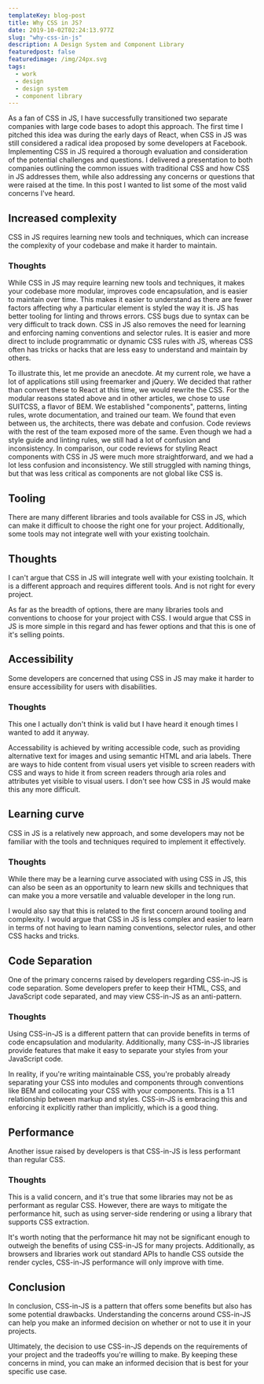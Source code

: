 ```yaml
---
templateKey: blog-post
title: Why CSS in JS?
date: 2019-10-02T02:24:13.977Z
slug: "why-css-in-js"
description: A Design System and Component Library
featuredpost: false
featuredimage: /img/24px.svg
tags:
  - work
  - design
  - design system
  - component library
---
```


As a fan of CSS in JS, I have successfully transitioned two separate companies with large code bases to adopt this approach. The first time I pitched this idea was during the early days of React, when CSS in JS was still considered a radical idea proposed by some developers at Facebook. Implementing CSS in JS required a thorough evaluation and consideration of the potential challenges and questions. I delivered a presentation to both companies outlining the common issues with traditional CSS and how CSS in JS addresses them, while also addressing any concerns or questions that were raised at the time. In this post I wanted to list some of the most valid concerns I've heard.


## Increased complexity

CSS in JS requires learning new tools and techniques, which can increase the complexity of your codebase and make it harder to maintain.

### Thoughts
While CSS in JS may require learning new tools and techniques, it makes your codebase more modular, improves code encapsulation, and is easier to maintain over time. This makes it easier to understand as there are fewer factors affecting why a particular element is styled the way it is. JS has better tooling for linting and throws errors. CSS bugs due to syntax can be very difficult to track down. CSS in JS also removes the need for learning and enforcing naming conventions and selector rules. It is easier and more direct to include programmatic or dynamic CSS rules with JS, whereas CSS often has tricks or hacks that are less easy to understand and maintain by others.

To illustrate this, let me provide an anecdote. At my current role, we have a lot of applications still using freemarker and jQuery. We decided that rather than convert these to React at this time, we would rewrite the CSS. For the modular reasons stated above and in other articles, we chose to use SUITCSS, a flavor of BEM. We established "components", patterns, linting rules, wrote documentation, and trained our team. We found that even between us, the architects, there was debate and confusion. Code reviews with the rest of the team exposed more of the same. Even though we had a style guide and linting rules, we still had a lot of confusion and inconsistency. In comparison, our code reviews for styling React components with CSS in JS were much more straightforward, and we had a lot less confusion and inconsistency. We still struggled with naming things, but that was less critical as components are not global like CSS is.

## Tooling

There are many different libraries and tools available for CSS in JS, which can make it difficult to choose the right one for your project. Additionally, some tools may not integrate well with your existing toolchain.

## Thoughts
I can't argue that CSS in JS will integrate well with your existing toolchain. It is a different approach and requires different tools. And is not right for every project.

As far as the breadth of options, there are many libraries tools and conventions to choose for your project with CSS. I would argue that CSS in JS is more simple in this regard and has fewer options and that this is one of it's selling points. 

## Accessibility

Some developers are concerned that using CSS in JS may make it harder to ensure accessibility for users with disabilities.

### Thoughts
This one I actually don't think is valid but I have heard it enough times I wanted to add it anyway.

Accessability is achieved by writing accessible code, such as providing alternative text for images and using semantic HTML and aria labels. There are ways to hide content from visual users yet visible to screen readers with CSS and ways to hide it from screen readers through aria roles and attributes yet visible to visual users. I don't see how CSS in JS would make this any more difficult.

## Learning curve

CSS in JS is a relatively new approach, and some developers may not be familiar with the tools and techniques required to implement it effectively.

### Thoughts

While there may be a learning curve associated with using CSS in JS, this can also be seen as an opportunity to learn new skills and techniques that can make you a more versatile and valuable developer in the long run.

I would also say that this is related to the first concern around tooling and complexity. I would argue that CSS in JS is less complex and easier to learn in terms of not having to learn naming conventions, selector rules, and other CSS hacks and tricks.

## Code Separation

One of the primary concerns raised by developers regarding CSS-in-JS is code separation. Some developers prefer to keep their HTML, CSS, and JavaScript code separated, and may view CSS-in-JS as an anti-pattern.

### Thoughts

Using CSS-in-JS is a different pattern that can provide benefits in terms of code encapsulation and modularity. Additionally, many CSS-in-JS libraries provide features that make it easy to separate your styles from your JavaScript code.

In reality, if you're writing maintainable CSS, you're probably already separating your CSS into modules and components through conventions like BEM and collocating your CSS with your components. This is a 1:1 relationship between markup and styles. CSS-in-JS is embracing this and enforcing it explicitly rather than implicitly, which is a good thing.

## Performance

Another issue raised by developers is that CSS-in-JS is less performant than regular CSS.

### Thoughts

This is a valid concern, and it's true that some libraries may not be as performant as regular CSS. However, there are ways to mitigate the performance hit, such as using server-side rendering or using a library that supports CSS extraction.

It's worth noting that the performance hit may not be significant enough to outweigh the benefits of using CSS-in-JS for many projects. Additionally, as browsers and libraries work out standard APIs to handle CSS outside the render cycles, CSS-in-JS performance will only improve with time.

## Conclusion

In conclusion, CSS-in-JS is a pattern that offers some benefits but also has some potential drawbacks. Understanding the concerns around CSS-in-JS can help you make an informed decision on whether or not to use it in your projects.

Ultimately, the decision to use CSS-in-JS depends on the requirements of your project and the tradeoffs you're willing to make. By keeping these concerns in mind, you can make an informed decision that is best for your specific use case.
